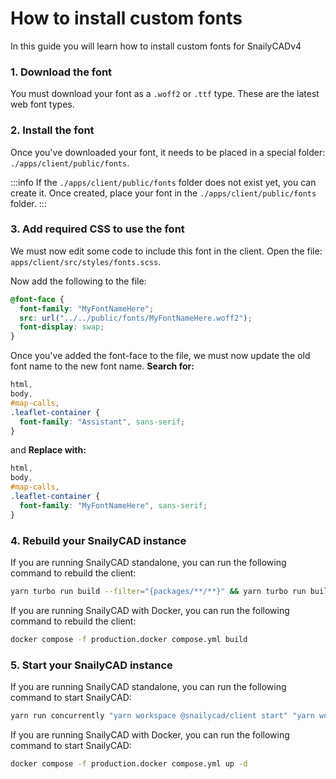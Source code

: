 
# How to install custom fonts

In this guide you will learn how to install custom fonts for SnailyCADv4

### 1. Download the font

You must download your font as a `.woff2` or `.ttf` type. These are the latest web font types.

### 2. Install the font

Once you've downloaded your font, it needs to be placed in a special folder: `./apps/client/public/fonts`.

:::info
If the `./apps/client/public/fonts` folder does not exist yet, you can create it. Once created, place your font in the `./apps/client/public/fonts` folder.
:::

### 3. Add required CSS to use the font

We must now edit some code to include this font in the client. Open the file: `apps/client/src/styles/fonts.scss`.

Now add the following to the file:

```css
@font-face {
  font-family: "MyFontNameHere";
  src: url("../../public/fonts/MyFontNameHere.woff2");
  font-display: swap;
}
```

Once you've added the font-face to the file, we must now update the old font name to the new font name.
**Search for:**

```css
html,
body,
#map-calls,
.leaflet-container {
  font-family: "Assistant", sans-serif;
}
```

and **Replace with:**

```css
html,
body,
#map-calls,
.leaflet-container {
  font-family: "MyFontNameHere", sans-serif;
}
```

### 4. Rebuild your SnailyCAD instance

<Tabs groupId="installation-method">
  <TabItem value="standalone" label="Standalone" default>

If you are running SnailyCAD standalone, you can run the following command to rebuild the client:

```bash
yarn turbo run build --filter="{packages/**/**}" && yarn turbo run build --filter="{apps/**/**}"
```

  </TabItem>
  <TabItem value="docker" label="Docker">

If you are running SnailyCAD with Docker, you can run the following command to rebuild the client:

```bash
docker compose -f production.docker compose.yml build
```

  </TabItem>
</Tabs>

### 5. Start your SnailyCAD instance

<Tabs groupId="installation-method">
  <TabItem value="standalone" label="Standalone" default>
If you are running SnailyCAD standalone, you can run the following command to start SnailyCAD:

```bash
yarn run concurrently "yarn workspace @snailycad/client start" "yarn workspace @snailycad/api generate && yarn workspace @snailycad/api start"
```

  </TabItem>
  <TabItem value="docker" label="Docker">
If you are running SnailyCAD with Docker, you can run the following command to start SnailyCAD:

```bash
docker compose -f production.docker compose.yml up -d
```

  </TabItem>
</Tabs>
